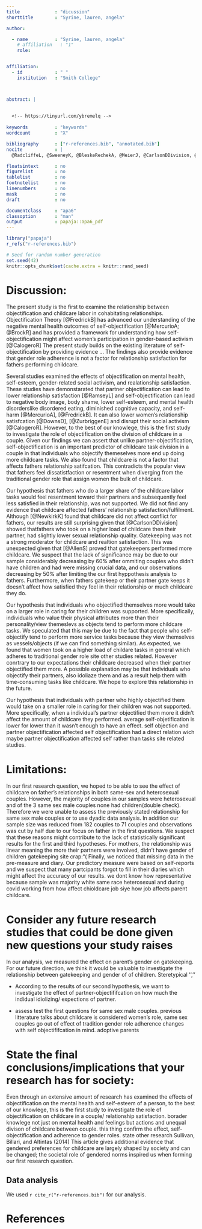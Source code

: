 ```yaml
---
title             : "dicussion"
shorttitle        : "Syrine, lauren, angela"

author: 

  - name          : "Syrine, lauren, angela"
    # affiliation   : "1"
    role:


affiliation:
  - id            : " "
    institution   : "Smith College"



abstract: | 
  
  
  <!-- https://tinyurl.com/ybremelq -->
  
keywords          : "keywords"
wordcount         : "X"

bibliography      : ["r-references.bib", "annotated.bib"]
nocite            : |
  @RadcliffeL, @SweeneyK, @BleskeRechekA, @MeierJ, @CarlsonDDivision, @CarlsonDFathers, @NewkirkK, @DelBocaD, @CrosbieT, @ChungH

floatsintext      : no
figurelist        : no
tablelist         : no
footnotelist      : no
linenumbers       : no
mask              : no
draft             : no

documentclass     : "apa6"
classoption       : "man"
output            : papaja::apa6_pdf
---
```


```r
library("papaja")
r_refs("r-references.bib")
```

```r
# Seed for random number generation
set.seed(42)
knitr::opts_chunk$set(cache.extra = knitr::rand_seed)
```


# Discussion:

The present study is the first to examine the relationship between objectification and childcare labor in cohabitating relationships. Objectification Theory [@FredrickB] has advanced our understanding of the negative mental health outcomes of self-objectification [@MercurioA; @BrockR] and has provided a framework for understanding how self-objectification might affect women’s participation in gender-based activism [@CalogeroR] The present study builds on the existing literature of self-objectification by providing evidence … The findings also provide evidence that gender role adherence is not a factor for relationship satisfaction for fathers performing childcare.

Several studies examined the effects of objectification on mental health, self-esteem, gender-related social activism, and realationship satisfaction. These studies have demonstarated that partner objectification can lead to lower relationship satisfaction [@RamseyL] and self-objectification can lead to negative body image, body shame, lower self-esteem, and mental health disorderslike disordered eating, diminished cognitive capacity, and self-harm [@MercurioA], [@FredrickB]. It can also lower women's relationship satisfcation [@DownsD], [@ZurbriggenE] and disrupt their social activism [@CalogeroR]. However, to the best of our knowlege, this is the first study to investigate the role of objectification on the division of childcare in a couple. Given our findings we can assert that unlike partner-objectification, self-objectification is an important predictor of childcare task division in a couple in that individuals who objectify themeselves more end up doing more childcare tasks. We also found that childcare is not a factor that affects fathers relationship satifcation. This contradicts the popular view that fathers feel dissatistfaction or resentment when diverging from the traditional gender role that assign women the bulk of childcare. 

Our hypothesis that fathers who do a larger share of the childcare labor tasks would feel resentment toward their partners and subsequently feel less satisfied in their relationship, was not supported. We did not find any evidence that childcare affected fathers' relationship satisfaction/fulfilment. Although [@NewkirkK] found that childcare did not affect conflict for fathers, our results are still surprising given that [@CarlsonDDivision] showed thatfathers who took on a higher load of childcare then their partner, had slightly lower sexual relationship quality. Gatekeeping was not a strong moderator for childcare and realtion satisfaction. This was unexpected given that [@AllenS] proved that gatekeepers performed more childcare. We suspect that the lack of significance may be due to our sample considerably decreasing by 60% after ommiting couples who didn't have children and had were missing crucial data, and our observations decreasing by 50% after limiting the our first hyppothesis analysis to fathers. Furthermore, when fathers gatekeep or their partner gate keeps it doesn't affect how satisfied they feel in their relationship or much childcare they do.

Our hypothesis that individuals who objectified themselves more would take on a larger role in caring for their children was supported. More specifically, individuals who value their physical attributes more than their personality/view themeslevs as objects tend to perform more childcare tasks. We speculated that this may be due to the fact that people who self-objectify tend to perform more service tasks because they view themselves as vessels/objects (if we can find something similar). As expected, we found that women took on a higher load of childare tasks in general which adheres to traditional gender role site other studies related. However conrtrary to our expectations their childcare decreased when their partner objectified them more. A possible explanation may be that individuals who objectify their partners, also idoliaze them and as a result help them with time-consuming tasks like childcare. We hope to explore this relationship in the future. 

Our hypothesis that individuals with partner who highly objectified them would take on a smaller role in caring for their children was not supported. More specifically, when a individual's partner objectified them more it didn't affect the amount of childcare they performed. average self-objetification is lower for lower than it wasn't enough to have an effect. self objection and partner objectification affected self objectification had a direct relation wich maybe partner objectification affected self rather than tasks site related studies.

# Limitations:

In our first research question, we hoped to be able to see the effect of childcare on father's relationships in both same-sex and heterosexual couples. However, the majority of couples in our samples were heterosexual and of the 3 same sex male couples none had children(double check). Therefore we were unable to assess the previously stated relationship for same sex male couples or to use dyadic data analysis.
In addition our sample size was reduced from 182 couples to 71 couples and observations was cut by half due to our focus on father in the first questions. We suspect that these reasons might contribute to the lack of statistically significant results for the first and third hypotheses.
For mothers, the relationship was linear meaning the more
their partners were involved,
didn't have gender of children gatekeeping site crap:"(
Finally, we noticed that missing data in the pre-measure and diary. Our predictory measure were based on self-reports and we suspect that many partcipants forgot to fill in their diaries which might affect the accuracy of our results.
we dont know how representative because sample was majority white same race heterosexual and during covid working from how affect chioldcare job siye how job affects parent childcare.

# Consider any future research studies that could be done given new questions your study raises

In our analysis, we measured the effect on parent's gender on gatekeeping. For our future direction, we think it would be valuable to investigate the relationship between gatekeeping and gender of of children. Steretypical '', ''

- According to the results of our second hypothesis, we want to investigate the effect of partner-objectififcation on how much the indidual idiolizing/ expections of partner.

- assess test the first questions for same sex male couples. previous litterature talks about childcare is considered women's role, same sex couples go out of effect of tradition gender role adherence changes with self objectififcation in mind. adoptive parents

# State the final conclusions/implications that your research has for society:

Even through an extensive amount of research has examined the effects of objectification on the mental health and self-esteem of a person, to the best of our knowlege, this is the first
study to investigate the role of objectification on childcare in a couple/ relationship satisfaction. borader knowlege not just on mental health and feelings but actions and unequal divison of childcare between couple. this thing confirm the effect, self-objectification and adherence to gender roles. state other research
Sullivan, Billari, and Altintas (2014) This article gives additional evidence
that gendered preferences for childcare are largely shaped by society and can be changed; the
societal role of gendered norms inspired us when forming our first research question.

## Data analysis
We used `r cite_r("r-references.bib")` for our analysis.


\newpage

# References

\begingroup
\setlength{\parindent}{-0.5in}
\setlength{\leftskip}{0.5in}

<div id="refs" custom-style="Bibliography"></div>
\endgroup


